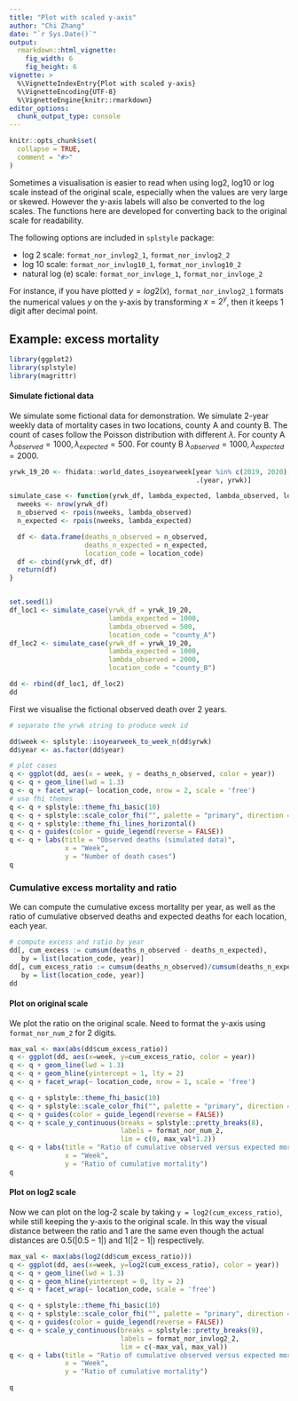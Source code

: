```yaml
---
title: "Plot with scaled y-axis"
author: "Chi Zhang"
date: "`r Sys.Date()`"
output:
  rmarkdown::html_vignette:
    fig_width: 6
    fig_height: 6
vignette: >
  %\VignetteIndexEntry{Plot with scaled y-axis}
  %\VignetteEncoding{UTF-8}
  %\VignetteEngine{knitr::rmarkdown}
editor_options: 
  chunk_output_type: console
---
```


```r
knitr::opts_chunk$set(
  collapse = TRUE,
  comment = "#>"
)
```


Sometimes a visualisation is easier to read when using log2, log10 or log scale instead of the original scale, especially when the values are very large or skewed. However the y-axis labels will also be converted to the log scales. The functions here are developed for converting back to the original scale for readability. 

The following options are included in `splstyle` package: 

- log 2 scale: `format_nor_invlog2_1`, `format_nor_invlog2_2`
- log 10 scale: `format_nor_invlog10_1`, `format_nor_invlog10_2`
- natural log (e) scale: `format_nor_invloge_1`, `format_nor_invloge_2`


For instance, if you have plotted $y = log2(x)$, `format_nor_invlog2_1` formats the numerical values $y$ on the y-axis by transforming $x = 2^y$, then it keeps 1 digit after decimal point.  



## Example: excess mortality 


```r
library(ggplot2)
library(splstyle)
library(magrittr)
```



#### Simulate fictional data


We simulate some fictional data for demonstration. We simulate 2-year weekly data of mortality cases in two locations, county A and county B. The count of cases follow the Poisson distribution with different $\lambda$. For county A $\lambda_{observed} = 1000, \lambda_{expected} = 500$. For county B $\lambda_{observed} = 1000, \lambda_{expected} = 2000$. 

```r
yrwk_19_20 <- fhidata::world_dates_isoyearweek[year %in% c(2019, 2020),
                                               .(year, yrwk)]

simulate_case <- function(yrwk_df, lambda_expected, lambda_observed, location_code){
  nweeks <- nrow(yrwk_df)
  n_observed <- rpois(nweeks, lambda_observed)
  n_expected <- rpois(nweeks, lambda_expected)

  df <- data.frame(deaths_n_observed = n_observed,
                   deaths_n_expected = n_expected,
                   location_code = location_code)
  df <- cbind(yrwk_df, df)
  return(df)
}


set.seed(1)
df_loc1 <- simulate_case(yrwk_df = yrwk_19_20,
                         lambda_expected = 1000,
                         lambda_observed = 500,
                         location_code = "county_A")
df_loc2 <- simulate_case(yrwk_df = yrwk_19_20,
                         lambda_expected = 1000,
                         lambda_observed = 2000,
                         location_code = "county_B")

dd <- rbind(df_loc1, df_loc2)
dd
```


First we visualise the fictional observed death over 2 years. 

```r
# separate the yrwk string to produce week id

dd$week <- splstyle::isoyearweek_to_week_n(dd$yrwk)
dd$year <- as.factor(dd$year)

# plot cases
q <- ggplot(dd, aes(x = week, y = deaths_n_observed, color = year))
q <- q + geom_line(lwd = 1.3)
q <- q + facet_wrap(~ location_code, nrow = 2, scale = 'free')
# use fhi themes
q <- q + splstyle::theme_fhi_basic(10)
q <- q + splstyle::scale_color_fhi("", palette = "primary", direction = -1)
q <- q + splstyle::theme_fhi_lines_horizontal()
q <- q + guides(color = guide_legend(reverse = FALSE))
q <- q + labs(title = "Observed deaths (simulated data)", 
              x = "Week",
              y = "Number of death cases")
q
```



### Cumulative excess mortality and ratio

We can compute the cumulative excess mortality per year, as well as the ratio of cumulative observed deaths and expected deaths for each location, each year. 

```r
# compute excess and ratio by year
dd[, cum_excess := cumsum(deaths_n_observed - deaths_n_expected),
   by = list(location_code, year)]
dd[, cum_excess_ratio := cumsum(deaths_n_observed)/cumsum(deaths_n_expected),
   by = list(location_code, year)]
dd
```


#### Plot on original scale

We plot the ratio on the original scale. Need to format the y-axis using `format_nor_num_2` for 2 digits.

```r
max_val <- max(abs(dd$cum_excess_ratio))
q <- ggplot(dd, aes(x=week, y=cum_excess_ratio, color = year))
q <- q + geom_line(lwd = 1.3)
q <- q + geom_hline(yintercept = 1, lty = 2)
q <- q + facet_wrap(~ location_code, nrow = 1, scale = 'free')

q <- q + splstyle::theme_fhi_basic(10)
q <- q + splstyle::scale_color_fhi("", palette = "primary", direction = -1)
q <- q + guides(color = guide_legend(reverse = FALSE))
q <- q + scale_y_continuous(breaks = splstyle::pretty_breaks(8),
                            labels = format_nor_num_2,
                            lim = c(0, max_val*1.2))
q <- q + labs(title = "Ratio of cumulative observed versus expected mortality (simulated data)", 
              x = "Week",
              y = "Ratio of cumulative mortality")
q
```


#### Plot on log2 scale

Now we can plot on the log-2 scale by taking `y = log2(cum_excess_ratio)`, while still keeping the y-axis to the original scale. In this way the visual distance between the ratio and 1 are the same even though the actual distances are $0.5 (|0.5-1|)$ and $1 (|2-1|)$ respectively. 

```r
max_val <- max(abs(log2(dd$cum_excess_ratio)))
q <- ggplot(dd, aes(x=week, y=log2(cum_excess_ratio), color = year))
q <- q + geom_line(lwd = 1.3)
q <- q + geom_hline(yintercept = 0, lty = 2)
q <- q + facet_wrap(~ location_code, scale = 'free')

q <- q + splstyle::theme_fhi_basic(10)
q <- q + splstyle::scale_color_fhi("", palette = "primary", direction = -1)
q <- q + guides(color = guide_legend(reverse = FALSE))
q <- q + scale_y_continuous(breaks = splstyle::pretty_breaks(9),
                            labels = format_nor_invlog2_2,
                            lim = c(-max_val, max_val))
q <- q + labs(title = "Ratio of cumulative observed versus expected mortality (simulated data)", 
              x = "Week",
              y = "Ratio of cumulative mortality")

q
```


